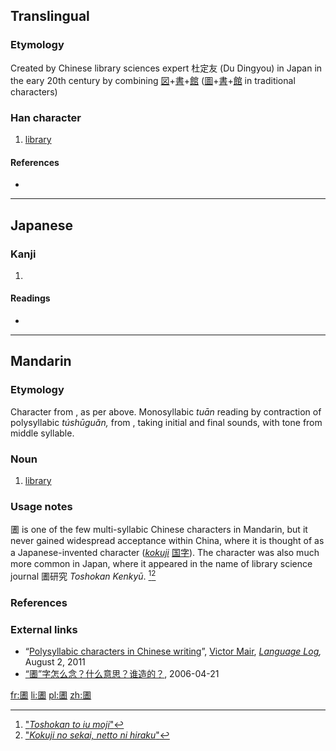 ==Translingual==

===Etymology===
Created by Chinese library sciences expert 杜定友 (Du Dingyou) in Japan in the eary 20th century by combining [[図]]+[[書]]+[[館]] ([[圖]]+[[書]]+[[館]] in traditional characters)

===Han character===
{{Han char|rn=31|rad=囗|as=10|sn=13|four=|canj=田中土日 (WLGA)}}

# [[library]]

====References====
* {{Han ref|kx=0220.151|dkj=04829|dj=0452.070|hdz=10724.111|uh=5715|ud=22293}}

----

==Japanese==

===Kanji===
{{ja-kanji|grade=|rs=囗10}}

# {{defn|lang=ja|sort=囗10}}

====Readings====
* {{ja-readings|on=[[としょかん]] (toshokan), [[しょ]] (sho)|kun=}}

----

==Mandarin==
===Etymology===
Character from {{etyl|ja|cmn}}, as per above. Monosyllabic ''tuān'' reading by contraction of polysyllabic ''túshūguǎn,'' from {{term|圖書館|lang=cmn}}, taking initial and final sounds, with tone from middle syllable.

===Noun===
{{cmn-noun|ts|pin=túshūguǎn|pint=tu2shu1guan3|rs=囗10}}

{{cmn-noun|ts|pin=tuān|pint=tuan1|rs=囗10}}

# {{context|obscure|lang=cmn}} [[library]]

===Usage notes===
圕 is one of the few multi-syllabic Chinese characters in Mandarin, but it never gained widespread acceptance within China, where it is thought of as a Japanese-invented character (''[[kokuji]]'' [[国字]]).  The character was also much more common in Japan, where it appeared in the name of library science journal 圕研究 ''Toshokan Kenkyū''. <ref>[http://hp.vector.co.jp/authors/VA000964/html/tosho.htm "''Toshokan to iu moji''"]</ref><ref>[http://http://ksbookshelf.com/nozomu-oohara/Nikkei.htm "''Kokuji no sekai, netto ni hiraku''"]</ref>

===References===
<references/>

===External links===
* “[http://languagelog.ldc.upenn.edu/nll/?p=3330 Polysyllabic characters in Chinese writing]”, [http://languagelog.ldc.upenn.edu/nll/?author=13 Victor Mair], ''[http://languagelog.ldc.upenn.edu/nll/ Language Log],'' August 2, 2011
* [http://www.singtaonet.com/culture/splend/t20060421_196261.html “圕”字怎么念？什么意思？谁造的？], 2006-04-21

[[fr:圕]]
[[li:圕]]
[[pl:圕]]
[[zh:圕]]